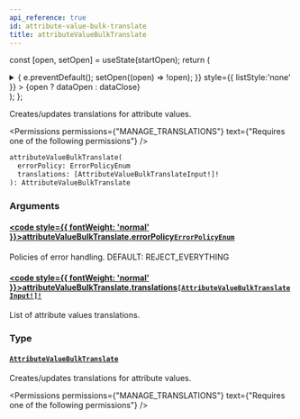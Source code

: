 ```yaml
---
api_reference: true
id: attribute-value-bulk-translate
title: attributeValueBulkTranslate
---
```






const [open, setOpen] = useState(startOpen);
return (
<details {...(open ? { open: true } : {})} className="details" style={{ border:'none', boxShadow:'none', background:'var(--ifm-background-color)' }}>
<summary
onClick={(e) => {
e.preventDefault();
setOpen((open) => !open);
}}
style={{ listStyle:'none' }} >
{open ? dataOpen : dataClose}
</summary>
{open && children}
</details>
);
};

Creates/updates translations for attribute values.


<Permissions permissions={"MANAGE_TRANSLATIONS"} text={"Requires one of the following permissions"} />


```graphql
attributeValueBulkTranslate(
  errorPolicy: ErrorPolicyEnum
  translations: [AttributeValueBulkTranslateInput!]!
): AttributeValueBulkTranslate
```

### Arguments

#### [<code style={{ fontWeight: 'normal' }}>attributeValueBulkTranslate.<b>errorPolicy</b></code>](#)<Bullet />[`ErrorPolicyEnum`](../../../api-reference/miscellaneous/enums/error-policy-enum.mdx) <Badge class="badge badge--secondary" text="enum"/> <Badge class="badge badge--secondary" text="miscellaneous"/>

Policies of error handling. DEFAULT: REJECT_EVERYTHING

#### [<code style={{ fontWeight: 'normal' }}>attributeValueBulkTranslate.<b>translations</b></code>](#)<Bullet />[`[AttributeValueBulkTranslateInput!]!`](../../../api-reference/attributes/inputs/attribute-value-bulk-translate-input.mdx) <Badge class="badge badge--secondary" text="non-null"/> <Badge class="badge badge--secondary" text="input"/> <Badge class="badge badge--secondary" text="attributes"/>

List of attribute values translations.

### Type

#### [`AttributeValueBulkTranslate`](../../../api-reference/attributes/objects/attribute-value-bulk-translate.mdx) <Badge class="badge badge--secondary" text="object"/> <Badge class="badge badge--secondary" text="attributes"/>

Creates/updates translations for attribute values.


<Permissions permissions={"MANAGE_TRANSLATIONS"} text={"Requires one of the following permissions"} />


